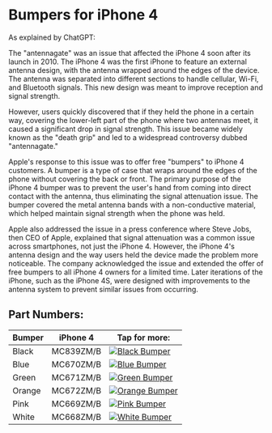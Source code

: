 
# Bumpers for iPhone 4

As explained by ChatGPT:

The "antennagate" was an issue that affected the iPhone 4 soon after its launch in 2010. The iPhone 4 was the first iPhone to feature an external antenna design, with the antenna wrapped around the edges of the device. The antenna was separated into different sections to handle cellular, Wi-Fi, and Bluetooth signals. This new design was meant to improve reception and signal strength.

However, users quickly discovered that if they held the phone in a certain way, covering the lower-left part of the phone where two antennas meet, it caused a significant drop in signal strength. This issue became widely known as the "death grip" and led to a widespread controversy dubbed "antennagate."

Apple's response to this issue was to offer free "bumpers" to iPhone 4 customers. A bumper is a type of case that wraps around the edges of the phone without covering the back or front. The primary purpose of the iPhone 4 bumper was to prevent the user's hand from coming into direct contact with the antenna, thus eliminating the signal attenuation issue. The bumper covered the metal antenna bands with a non-conductive material, which helped maintain signal strength when the phone was held.

Apple also addressed the issue in a press conference where Steve Jobs, then CEO of Apple, explained that signal attenuation was a common issue across smartphones, not just the iPhone 4. However, the iPhone 4's antenna design and the way users held the device made the problem more noticeable. The company acknowledged the issue and extended the offer of free bumpers to all iPhone 4 owners for a limited time. Later iterations of the iPhone, such as the iPhone 4S, were designed with improvements to the antenna system to prevent similar issues from occurring.

## Part Numbers:

| Bumper | iPhone 4 | Tap for more: |
| --- | --- | --- |
| Black | MC839<wbr/>ZM/B | <a href="/iphone_4/MC839" target="_blank">![Black Bumper](/everypreview/MC839_AV2.png)</a> |
| Blue | MC670<wbr/>ZM/B | <a href="/iphone_4/MC670" target="_blank">![Blue Bumper](/everypreview/MC670.png)</a> |
| Green | MC671<wbr/>ZM/B | <a href="/iphone_4/MC671" target="_blank">![Green Bumper](/everypreview/MC671_AV2.png)</a> |
| Orange | MC672<wbr/>ZM/B | <a href="/iphone_4/MC672" target="_blank">![Orange Bumper](/everypreview/MC672.png)</a> |
| Pink | MC669<wbr/>ZM/B | <a href="/iphone_4/MC669" target="_blank">![Pink Bumper](/everypreview/MC669.png)</a> |
| White | MC668<wbr/>ZM/B | <a href="/iphone_4/MC668" target="_blank">![White Bumper](/everypreview/MC668.png)</a> |
